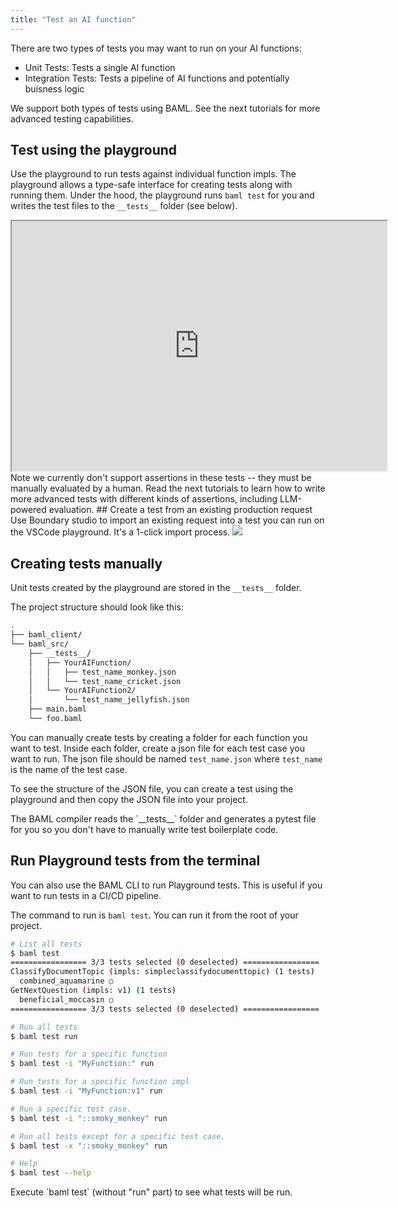 ```yaml
---
title: "Test an AI function"
---
```



There are two types of tests you may want to run on your AI functions:

- Unit Tests: Tests a single AI function
- Integration Tests: Tests a pipeline of AI functions and potentially buisness logic

We support both types of tests using BAML. See the next tutorials for more advanced testing capabilities.

## Test using the playground

Use the playground to run tests against individual function impls. The playground allows a type-safe interface for creating tests along with running them.
Under the hood, the playground runs `baml test` for you and writes the test files to the `__tests__` folder (see below).

<iframe
  src="https://player.cloudinary.com/embed/?public_id=baml-playground&cloud_name=dn7wj4mr5"
  width="600"
  height="400"
  allow="autoplay; fullscreen; encrypted-media; picture-in-picture"
  allowFullScreen
></iframe>

<Note>
Note we currently don't support assertions in these tests -- they must be manually evaluated by a human. Read the next tutorials to learn how to write more advanced tests with different kinds of assertions, including LLM-powered evaluation.
</Note>
## Create a test from an existing production request
Use Boundary studio to import an existing request into a test you can run on the VSCode playground. It's a 1-click import process.

<img src="/images/v3/import_test.png" />

## Creating tests manually

Unit tests created by the playground are stored in the `__tests__` folder.

The project structure should look like this:

```bash
.
├── baml_client/
└── baml_src/
    ├── __tests__/
    │   ├── YourAIFunction/
    │   │   ├── test_name_monkey.json
    │   │   └── test_name_cricket.json
    │   └── YourAIFunction2/
    │       └── test_name_jellyfish.json
    ├── main.baml
    └── foo.baml
```

You can manually create tests by creating a folder for each function you want to test. Inside each folder, create a json file for each test case you want to run. The json file should be named `test_name.json` where `test_name` is the name of the test case.

To see the structure of the JSON file, you can create a test using the playground and then copy the JSON file into your project.

<Tip>
  The BAML compiler reads the `__tests__` folder and generates a pytest file for
  you so you don't have to manually write test boilerplate code.
</Tip>


## Run Playground tests from the terminal

You can also use the BAML CLI to run Playground tests. This is useful if you want to run tests in a CI/CD pipeline. 

The command to run is `baml test`. You can run it from the root of your project.

```bash
# List all tests
$ baml test
================= 3/3 tests selected (0 deselected) =================
ClassifyDocumentTopic (impls: simpleclassifydocumenttopic) (1 tests)
  combined_aquamarine ○
GetNextQuestion (impls: v1) (1 tests)
  beneficial_moccasin ○
================= 3/3 tests selected (0 deselected) =================

# Run all tests
$ baml test run

# Run tests for a specific function
$ baml test -i "MyFunction:" run

# Run tests for a specific function impl
$ baml test -i "MyFunction:v1" run

# Run a specific test case.
$ baml test -i "::smoky_monkey" run

# Run all tests except for a specific test case.
$ baml test -x "::smoky_monkey" run

# Help
$ baml test --help
```

<Tip>
  Execute `baml test` (without "run" part)  to see what tests will be run.
</Tip>

